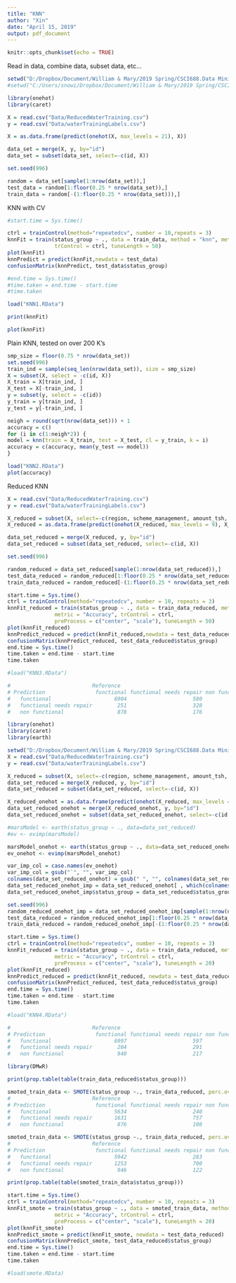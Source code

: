 ```yaml
---
title: "KNN"
author: "Xin"
date: "April 15, 2019"
output: pdf_document
---
```


```r
knitr::opts_chunk$set(echo = TRUE)
```

Read in data, combine data, subset data, etc... 
```r
setwd("D:/Dropbox/Document/William & Mary/2019 Spring/CSCI688.Data Mining/project/waterTable/")
#setwd("C:/Users/snowi/Dropbox/Document/William & Mary/2019 Spring/CSCI688.Data Mining/Project/waterTable/")

library(onehot)
library(caret)

X = read.csv("Data/ReducedWaterTraining.csv")
y = read.csv("Data/waterTrainingLabels.csv")

X = as.data.frame(predict(onehot(X, max_levels = 21), X))

data_set = merge(X, y, by="id")
data_set = subset(data_set, select=-c(id, X))

set.seed(996)

random = data_set[sample(1:nrow(data_set)),]
test_data = random[1:floor(0.25 * nrow(data_set)),]
train_data = random[-(1:floor(0.25 * nrow(data_set))),]
```



KNN with CV
```r
#start.time = Sys.time()

ctrl = trainControl(method="repeatedcv", number = 10,repeats = 3) 
knnFit = train(status_group ~ ., data = train_data, method = "knn", metric = "Accuracy", 
               trControl = ctrl, tuneLength = 50)
plot(knnFit)
knnPredict = predict(knnFit,newdata = test_data)
confusionMatrix(knnPredict, test_data$status_group)

#end.time = Sys.time()
#time.taken = end.time - start.time
#time.taken 

load("KNN1.RData")
```

```r
print(knnFit)
```

```r
plot(knnFit)
```












Plain KNN, tested on over 200 K's
```r
smp_size = floor(0.75 * nrow(data_set))
set.seed(996)
train_ind = sample(seq_len(nrow(data_set)), size = smp_size)
X = subset(X, select = -c(id, X))
X_train = X[train_ind, ]
X_test = X[-train_ind, ]
y = subset(y, select = -c(id))
y_train = y[train_ind, ]
y_test = y[-train_ind, ]

neigh = round(sqrt(nrow(data_set))) + 1
accuracy = c()
for (i in c(1:neigh*2)) {
model = knn(train = X_train, test = X_test, cl = y_train, k = i)
accuracy = c(accuracy, mean(y_test == model))
}

load("KNN2.RData")
plot(accuracy)
```











Reduced KNN
```r
X = read.csv("Data/ReducedWaterTraining.csv")
y = read.csv("Data/waterTrainingLabels.csv")

X_reduced = subset(X, select=-c(region, scheme_management, amount_tsh, population, gps_height, num_private))
X_reduced = as.data.frame(predict(onehot(X_reduced, max_levels = 9), X_reduced))

data_set_reduced = merge(X_reduced, y, by="id")
data_set_reduced = subset(data_set_reduced, select=-c(id, X))

set.seed(996)

random_reduced = data_set_reduced[sample(1:nrow(data_set_reduced)),]
test_data_reduced = random_reduced[1:floor(0.25 * nrow(data_set_reduced)),]
train_data_reduced = random_reduced[-(1:floor(0.25 * nrow(data_set_reduced))),]

start.time = Sys.time()
ctrl = trainControl(method="repeatedcv", number = 10, repeats = 3) 
knnFit_reduced = train(status_group ~ ., data = train_data_reduced, method = "knn", 
               metric = "Accuracy", trControl = ctrl, 
               preProcess = c("center", "scale"), tuneLength = 50)
plot(knnFit_reduced)
knnPredict_reduced = predict(knnFit_reduced,newdata = test_data_reduced)
confusionMatrix(knnPredict_reduced, test_data_reduced$status_group)
end.time = Sys.time()
time.taken = end.time - start.time
time.taken 

#load("KNN3.RData")

#                          Reference
# Prediction                functional functional needs repair non functional
#   functional                    6904                     580           1455
#   functional needs repair        251                     328            129
#   non functional                 878                     176           4149

```





```r
library(onehot)
library(caret)
library(earth)

setwd("D:/Dropbox/Document/William & Mary/2019 Spring/CSCI688.Data Mining/project/waterTable/")
X = read.csv("Data/ReducedWaterTraining.csv")
y = read.csv("Data/waterTrainingLabels.csv")

X_reduced = subset(X, select=-c(region, scheme_management, amount_tsh, population, gps_height, num_private))
data_set_reduced = merge(X_reduced, y, by="id")
data_set_reduced = subset(data_set_reduced, select=-c(id, X))

X_reduced_onehot = as.data.frame(predict(onehot(X_reduced, max_levels = 9), X_reduced))
data_set_reduced_onehot = merge(X_reduced_onehot, y, by="id")
data_set_reduced_onehot = subset(data_set_reduced_onehot, select=-c(id, X))

#marsModel <- earth(status_group ~ ., data=data_set_reduced) 
#ev <- evimp(marsModel)

marsModel_onehot <- earth(status_group ~ ., data=data_set_reduced_onehot) 
ev_onehot <- evimp(marsModel_onehot)

var_imp_col = case.names(ev_onehot)
var_imp_col = gsub("`", "", var_imp_col)
colnames(data_set_reduced_onehot) = gsub(" ", "", colnames(data_set_reduced_onehot))
data_set_reduced_onehot_imp = data_set_reduced_onehot[ , which(colnames(data_set_reduced_onehot) %in% var_imp_col)]
data_set_reduced_onehot_imp$status_group = data_set_reduced$status_group

set.seed(996)
random_reduced_onehot_imp = data_set_reduced_onehot_imp[sample(1:nrow(data_set_reduced_onehot_imp)),]
test_data_reduced = random_reduced_onehot_imp[1:floor(0.25 * nrow(data_set_reduced_onehot_imp)),]
train_data_reduced = random_reduced_onehot_imp[-(1:floor(0.25 * nrow(data_set_reduced_onehot_imp))),]

start.time = Sys.time()
ctrl = trainControl(method="repeatedcv", number = 10, repeats = 3) 
knnFit_reduced = train(status_group ~ ., data = train_data_reduced, method = "knn", 
               metric = "Accuracy", trControl = ctrl, 
               preProcess = c("center", "scale"), tuneLength = 20)
plot(knnFit_reduced)
knnPredict_reduced = predict(knnFit_reduced, newdata = test_data_reduced)
confusionMatrix(knnPredict_reduced, test_data_reduced$status_group)
end.time = Sys.time()
time.taken = end.time - start.time
time.taken 

#load("KNN4.RData")

#                          Reference
# Prediction                functional functional needs repair non functional
#   functional                    6997                     597           1342
#   functional needs repair        204                     291             81
#   non functional                 940                     217           4181
```





```r
library(DMwR)

print(prop.table(table(train_data_reduced$status_group)))

smoted_train_data <- SMOTE(status_group ~., train_data_reduced, perc.over = 200, k = 7, perc.under = 200)
#                          Reference
# Prediction                functional functional needs repair non functional
#   functional                    5634                     240           1273
#   functional needs repair       1631                     757            814
#   non functional                 876                     108           3517

smoted_train_data <- SMOTE(status_group ~., train_data_reduced, perc.over = 400, k = 5, perc.under = 200)
#                          Reference
# Prediction                functional functional needs repair non functional
#   functional                    5942                     283           1151
#   functional needs repair       1253                     700            577
#   non functional                 946                     122           3876

print(prop.table(table(smoted_train_data$status_group)))

start.time = Sys.time()
ctrl = trainControl(method="repeatedcv", number = 10, repeats = 3) 
knnFit_smote = train(status_group ~ ., data = smoted_train_data, method = "knn", 
               metric = "Accuracy", trControl = ctrl, 
               preProcess = c("center", "scale"), tuneLength = 20)
plot(knnFit_smote)
knnPredict_smote = predict(knnFit_smote, newdata = test_data_reduced)
confusionMatrix(knnPredict_smote, test_data_reduced$status_group)
end.time = Sys.time()
time.taken = end.time - start.time
time.taken 

#load(smote.RData)
```